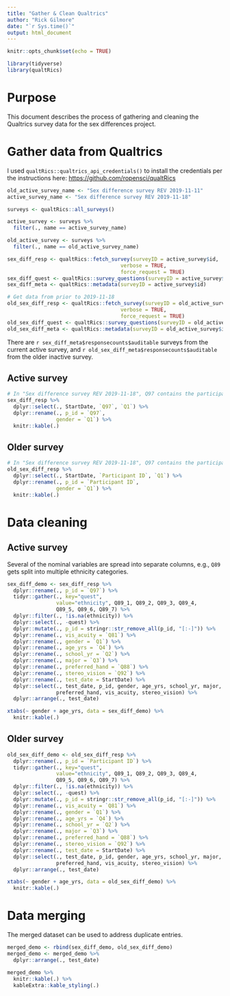 ```yaml
---
title: "Gather & Clean Qualtrics"
author: "Rick Gilmore"
date: "`r Sys.time()`"
output: html_document
---
```


```r
knitr::opts_chunk$set(echo = TRUE)

library(tidyverse)
library(qualtRics)
```

# Purpose

This document describes the process of gathering and cleaning the Qualtrics survey data for the sex differences project.

# Gather data from Qualtrics

I used `qualtRics::qualtrics_api_credentials()` to install the credentials per the instructions here: <https://github.com/ropensci/qualtRics>

```r
old_active_survey_name <- "Sex difference survey REV 2019-11-11"
active_survey_name <- "Sex difference survey REV 2019-11-18"

surveys <- qualtRics::all_surveys()

active_survey <- surveys %>%
  filter(., name == active_survey_name)

old_active_survey <- surveys %>%
  filter(., name == old_active_survey_name)

sex_diff_resp <- qualtRics::fetch_survey(surveyID = active_survey$id,
                                     verbose = TRUE,
                                     force_request = TRUE)
sex_diff_quest <- qualtRics::survey_questions(surveyID = active_survey$id)
sex_diff_meta <- qualtRics::metadata(surveyID = active_survey$id)

# Get data from prior to 2019-11-18
old_sex_diff_resp <- qualtRics::fetch_survey(surveyID = old_active_survey$id,
                                     verbose = TRUE,
                                     force_request = TRUE)
old_sex_diff_quest <- qualtRics::survey_questions(surveyID = old_active_survey$id)
old_sex_diff_meta <- qualtRics::metadata(surveyID = old_active_survey$id)
```

There are `r sex_diff_meta$responsecounts$auditable` surveys from the current active survey, and `r old_sex_diff_meta$responsecounts$auditable` from the older inactive survey.

## Active survey

```r
# In "Sex difference survey REV 2019-11-18", Q97 contains the participant ID
sex_diff_resp %>%
  dplyr::select(., StartDate, `Q97`, `Q1`) %>%
  dplyr::rename(., p_id = `Q97`, 
                gender = `Q1`) %>%
  knitr::kable(.)
```

## Older survey

```r
# In "Sex difference survey REV 2019-11-18", Q97 contains the participant ID
old_sex_diff_resp %>%
  dplyr::select(., StartDate, `Participant ID`, `Q1`) %>%
  dplyr::rename(., p_id = `Participant ID`, 
                gender = `Q1`) %>%
  knitr::kable(.)
```

# Data cleaning

## Active survey

Several of the nominal variables are spread into separate columns, e.g., `Q89` gets split into multiple ethnicity categories.

```r
sex_diff_demo <- sex_diff_resp %>%
  dplyr::rename(., p_id = `Q97`) %>%
  tidyr::gather(., key="quest", 
                value="ethnicity", Q89_1, Q89_2, Q89_3, Q89_4, 
                Q89_5, Q89_6, Q89_7) %>%
  dplyr::filter(., !is.na(ethnicity)) %>%
  dplyr::select(., -quest) %>%
  dplyr::mutate(., p_id = stringr::str_remove_all(p_id, "[:-]")) %>%
  dplyr::rename(., vis_acuity = `Q81`) %>%
  dplyr::rename(., gender = `Q1`) %>%
  dplyr::rename(., age_yrs = `Q4`) %>%
  dplyr::rename(., school_yr = `Q2`) %>%
  dplyr::rename(., major = `Q3`) %>%
  dplyr::rename(., preferred_hand = `Q88`) %>%
  dplyr::rename(., stereo_vision = `Q92`) %>%
  dplyr::rename(., test_date = StartDate) %>%
  dplyr::select(., test_date, p_id, gender, age_yrs, school_yr, major,
                preferred_hand, vis_acuity, stereo_vision) %>%
  dplyr::arrange(., test_date)
```

```r
xtabs(~ gender + age_yrs, data = sex_diff_demo) %>%
  knitr::kable(.)
```

## Older survey

```r
old_sex_diff_demo <- old_sex_diff_resp %>%
  dplyr::rename(., p_id = `Participant ID`) %>%
  tidyr::gather(., key="quest", 
                value="ethnicity", Q89_1, Q89_2, Q89_3, Q89_4, 
                Q89_5, Q89_6, Q89_7) %>%
  dplyr::filter(., !is.na(ethnicity)) %>%
  dplyr::select(., -quest) %>%
  dplyr::mutate(., p_id = stringr::str_remove_all(p_id, "[:-]")) %>%
  dplyr::rename(., vis_acuity = `Q81`) %>%
  dplyr::rename(., gender = `Q1`) %>%
  dplyr::rename(., age_yrs = `Q4`) %>%
  dplyr::rename(., school_yr = `Q2`) %>%
  dplyr::rename(., major = `Q3`) %>%
  dplyr::rename(., preferred_hand = `Q88`) %>%
  dplyr::rename(., stereo_vision = `Q92`) %>%
  dplyr::rename(., test_date = StartDate) %>%
  dplyr::select(., test_date, p_id, gender, age_yrs, school_yr, major,
                preferred_hand, vis_acuity, stereo_vision) %>%
  dplyr::arrange(., test_date)
```

```r
xtabs(~ gender + age_yrs, data = old_sex_diff_demo) %>%
  knitr::kable(.)
```

# Data merging

The merged dataset can be used to address duplicate entries.

```r
merged_demo <- rbind(sex_diff_demo, old_sex_diff_demo)
merged_demo <- merged_demo %>%
  dplyr::arrange(., test_date)

merged_demo %>%
  knitr::kable(.) %>%
  kableExtra::kable_styling(.)
```

